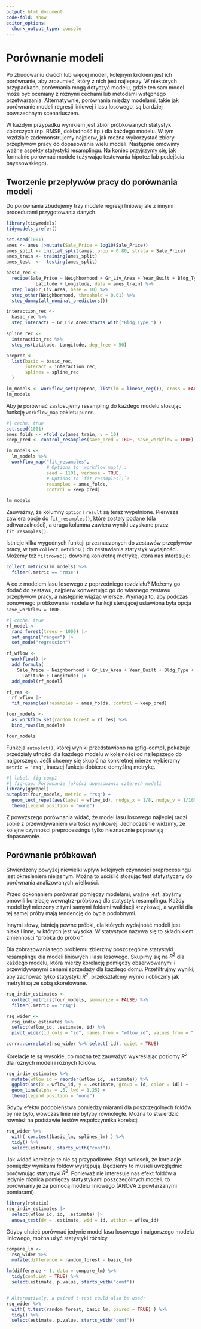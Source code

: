 ```yaml
---
output: html_document
code-fold: show
editor_options: 
  chunk_output_type: console
---
```


# Porównanie modeli

Po zbudowaniu dwóch lub więcej modeli, kolejnym krokiem jest ich porównanie,
aby zrozumieć, który z nich jest najlepszy. W niektórych przypadkach,
porównania mogą dotyczyć modelu, gdzie ten sam model może być oceniany z
różnymi cechami lub metodami wstępnego przetwarzania. Alternatywnie, porównania
między modelami, takie jak porównanie modeli regresji liniowej i lasu losowego,
są bardziej powszechnym scenariuszem.

W każdym przypadku wynikiem jest zbiór próbkowanych statystyk zbiorczych (np.
RMSE, dokładność itp.) dla każdego modelu. W tym rozdziale zademonstrujemy
najpierw, jak można wykorzystać zbiory przepływów pracy do dopasowania wielu
modeli. Następnie omówimy ważne aspekty statystyki resamplingu. Na koniec
przyjrzymy się, jak formalnie porównać modele (używając testowania hipotez lub
podejścia bayesowskiego).

## Tworzenie przepływów pracy do porównania modeli

Do porównania zbudujemy trzy modele regresji liniowej ale z innymi procedurami
przygotowania danych.

```r
library(tidymodels)
tidymodels_prefer()

set.seed(1001)
ames <- ames |>mutate(Sale_Price = log10(Sale_Price))
ames_split <- initial_split(ames, prop = 0.80, strata = Sale_Price)
ames_train <- training(ames_split)
ames_test  <-  testing(ames_split)

basic_rec <- 
  recipe(Sale_Price ~ Neighborhood + Gr_Liv_Area + Year_Built + Bldg_Type + 
           Latitude + Longitude, data = ames_train) %>%
  step_log(Gr_Liv_Area, base = 10) %>% 
  step_other(Neighborhood, threshold = 0.01) %>% 
  step_dummy(all_nominal_predictors())

interaction_rec <- 
  basic_rec %>% 
  step_interact( ~ Gr_Liv_Area:starts_with("Bldg_Type_") ) 

spline_rec <- 
  interaction_rec %>% 
  step_ns(Latitude, Longitude, deg_free = 50)

preproc <- 
  list(basic = basic_rec, 
       interact = interaction_rec, 
       splines = spline_rec
  )

lm_models <- workflow_set(preproc, list(lm = linear_reg()), cross = FALSE)
lm_models
```

Aby je porównać zastosujemy resampling do każdego modelu stosując funkcję
`workflow_map` pakietu `purrr`.

```r
#| cache: true
set.seed(1001)
ames_folds <- vfold_cv(ames_train, v = 10)
keep_pred <- control_resamples(save_pred = TRUE, save_workflow = TRUE)

lm_models <- 
  lm_models %>% 
  workflow_map("fit_resamples", 
               # Options to `workflow_map()`: 
               seed = 1101, verbose = TRUE,
               # Options to `fit_resamples()`: 
               resamples = ames_folds, 
               control = keep_pred)

lm_models

```

Zauważmy, że kolumny `option` i `result` są teraz wypełnione. Pierwsza zawiera
opcje do `fit_resamples()`, które zostały podane (dla odtwarzalności), a druga
kolumna zawiera wyniki uzyskane przez `fit_resamples()`.

Istnieje kilka wygodnych funkcji przeznaczonych do zestawów przepływów pracy, w
tym `collect_metrics()` do zestawiania statystyk wydajności. Możemy też
`filtrować()` dowolną konkretną metrykę, która nas interesuje:

```r
collect_metrics(lm_models) %>% 
  filter(.metric == "rmse")
```

A co z modelem lasu losowego z poprzedniego rozdziału? Możemy go dodać do
zestawu, najpierw konwertując go do własnego zestawu przepływów pracy, a
następnie wiążąc wiersze. Wymaga to, aby podczas ponownego próbkowania modelu w
funkcji sterującej ustawiona była opcja `save_workflow = TRUE`.

```r
#| cache: true
rf_model <- 
  rand_forest(trees = 1000) |> 
  set_engine("ranger") |> 
  set_mode("regression")

rf_wflow <- 
  workflow() |> 
  add_formula(
    Sale_Price ~ Neighborhood + Gr_Liv_Area + Year_Built + Bldg_Type + 
      Latitude + Longitude) |> 
  add_model(rf_model) 

rf_res <- 
  rf_wflow |>
  fit_resamples(resamples = ames_folds, control = keep_pred)

four_models <- 
  as_workflow_set(random_forest = rf_res) %>% 
  bind_rows(lm_models)

four_models
```

Funkcja `autoplot()`, której wyniki przedstawiono na @fig-comp1, pokazuje
przedziały ufności dla każdego modelu w kolejności od najlepszego do
najgorszego. Jeśli chcemy się skupić na konkretnej mierze wybieramy
`metric = 'rsq'`, inaczej funkcja dobierze domyślną metrykę.

```r
#| label: fig-comp1
#| fig-cap: Porównanie jakości dopasowania czterech modeli
library(ggrepel)
autoplot(four_models, metric = "rsq") +
  geom_text_repel(aes(label = wflow_id), nudge_x = 1/8, nudge_y = 1/100) +
  theme(legend.position = "none")
```

Z powyższego porównania widać, że model lasu losowego najlepiej radzi sobie z
przewidywaniem wartości wynikowej. Jednocześnie widzimy, że kolejne czynności
preprocessingu tylko nieznacznie poprawiają dopasowanie.

## Porównanie próbkowań

Stwierdzony powyżej niewielki wpływ kolejnych czynności preprocessingu jest
określeniem niejasnym. Można to uściślić stosując test statystyczny do
porównania analizowanych wielkości.

::: callout-caution
Przed dokonaniem porównań pomiędzy modelami, ważne jest, abyśmy omówili
korelację wewnątrz-próbkową dla statystyk resamplingu. Każdy model był mierzony
z tymi samymi foldami walidacji krzyżowej, a wyniki dla tej samej próby mają
tendencję do bycia podobnymi.
:::

Innymi słowy, istnieją pewne próbki, dla których wydajność modeli jest niska i
inne, w których jest wysoka. W statystyce nazywa się to składnikiem zmienności
"próbka do próbki".

Dla zobrazowania tego problemu zbierzmy poszczególne statystyki resamplingu dla
modeli liniowych i lasu losowego. Skupimy się na $R^2$ dla każdego modelu,
która mierzy korelację pomiędzy obserwowanymi i przewidywanymi cenami sprzedaży
dla każdego domu. Przefiltrujmy wyniki, aby zachować tylko statystyki $R^2$,
przekształćmy wyniki i obliczmy jak metryki są ze sobą skorelowane.

```r
rsq_indiv_estimates <- 
  collect_metrics(four_models, summarize = FALSE) %>% 
  filter(.metric == "rsq") 

rsq_wider <- 
  rsq_indiv_estimates %>% 
  select(wflow_id, .estimate, id) %>% 
  pivot_wider(id_cols = "id", names_from = "wflow_id", values_from = ".estimate")

corrr::correlate(rsq_wider %>% select(-id), quiet = TRUE)
```

Korelacje te są wysokie, co można też zauważyć wykreślając poziomy $R^2$ dla
różnych modeli i różnych foldów.

```r
rsq_indiv_estimates %>% 
  mutate(wflow_id = reorder(wflow_id, .estimate)) %>% 
  ggplot(aes(x = wflow_id, y = .estimate, group = id, color = id)) + 
  geom_line(alpha = .5, lwd = 1.25) + 
  theme(legend.position = "none")
```

Gdyby efektu podobieństwa pomiędzy miarami dla poszczególnych foldów by nie
było, wówczas linie nie byłyby równoległe. Można to stwierdzić również na
podstawie testów współczynnika korelacji.

```r
rsq_wider %>% 
  with( cor.test(basic_lm, splines_lm) ) %>% 
  tidy() %>% 
  select(estimate, starts_with("conf"))
```

Jak widać korelacje te nie są przypadkowe. Stąd wniosek, że korelacje pomiędzy
wynikami foldów występują. Będziemy to musieli uwzględnić porównując statystyki
$R^2$. Ponieważ nie interesuje nas efekt foldów a jedynie różnica pomiędzy
statystykami poszczególnych modeli, to porównamy je za pomocą modelu liniowego
(ANOVA z powtarzanymi pomiarami).

```r
library(rstatix)
rsq_indiv_estimates |> 
  select(wflow_id, id, .estimate) |> 
  anova_test(dv = .estimate, wid = id, within = wflow_id)
```

Gdyby chcieć porównać jedynie model lasu losowego i najgorszego modelu
liniowego, można użyć statystyki różnicy.

```r
compare_lm <- 
  rsq_wider %>% 
  mutate(difference = random_forest - basic_lm)

lm(difference ~ 1, data = compare_lm) %>% 
  tidy(conf.int = TRUE) %>% 
  select(estimate, p.value, starts_with("conf"))


# Alternatively, a paired t-test could also be used: 
rsq_wider %>% 
  with( t.test(random_forest, basic_lm, paired = TRUE) ) %>%
  tidy() %>% 
  select(estimate, p.value, starts_with("conf"))
```
